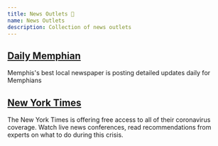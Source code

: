 ```yaml
---
title: News Outlets 📰
name: News Outlets
description: Collection of news outlets
---
```


## [Daily Memphian](https://dailymemphian.com/section/coronavirus)
Memphis's best local newspaper is posting detailed updates daily for Memphians


## [New York Times](https://www.nytimes.com/)

The New York Times is offering free access to all of their coronavirus coverage. Watch live news conferences, read recommendations from experts on what to do during this crisis.
